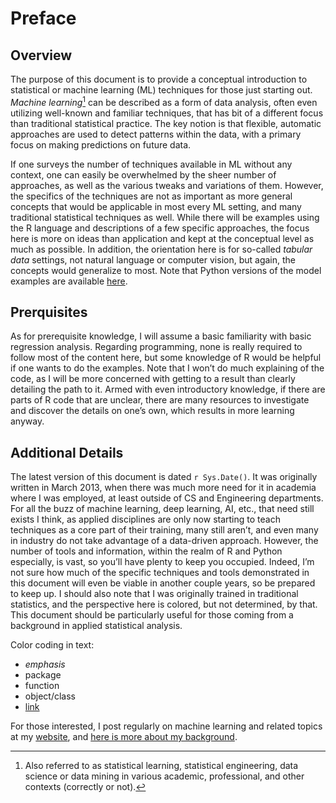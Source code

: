 # Preface


## Overview

The purpose of this document is to provide a conceptual introduction to statistical or machine learning (ML) techniques for those just starting out. *Machine learning*[^mlothername] can be described as a form of data analysis, often even utilizing well-known and familiar techniques, that has bit of a different focus than traditional statistical practice.  The key notion is that flexible, automatic approaches are used to detect patterns within the data, with a primary focus on making predictions on future data.

If one surveys the number of techniques available in ML without any context, one can easily be overwhelmed by the sheer number of approaches, as well as the various tweaks and variations of them.  However, the specifics of the techniques are not as important as more general concepts that would be applicable in most every ML setting, and many traditional statistical techniques as well.  While there will be examples using the R language and descriptions of a few specific approaches, the focus here is more on ideas than application and kept at the conceptual level as much as possible.  In addition, the orientation here is for so-called *tabular data* settings, not natural language or computer vision, but again, the concepts would generalize to most. Note that Python versions of the model examples are available [here](https://github.com/m-clark/introduction-to-machine-learning/blob/master/black_box.ipynb).  


## Prerquisites

As for prerequisite knowledge, I will assume a basic familiarity with basic regression analysis.  Regarding programming, none is really required to follow most of the content here, but some knowledge of R would be helpful if one wants to do the examples.  Note that I won't do much explaining of the code, as I will be more concerned with getting to a result than clearly detailing the path to it.  Armed with even introductory knowledge, if there are parts of R code that are unclear, there are many resources to investigate and discover the details on one's own, which results in more learning anyway.


## Additional Details

The latest version of this document is dated `r Sys.Date()`.  It was originally written in March 2013, when there was much more need for it in academia where I was employed, at least outside of CS and Engineering departments.  For all the buzz of machine learning, deep learning, AI, etc., that need still exists I think, as applied disciplines are only now starting to teach techniques as a core part of their training, many still aren't, and even many in industry do not take advantage of a data-driven approach.  However, the number of tools and information, within the realm of R and Python especially, is vast, so you'll have plenty to keep you occupied.  Indeed, I'm not sure how much of the specific techniques and tools demonstrated in this document will even be viable in another couple years, so be prepared to keep up. I should also note that I was originally trained in traditional statistics, and the perspective here is colored, but not determined, by that.  This document should be particularly useful for those coming from a background in applied statistical analysis.


Color coding in text:

- *emphasis*
- <span class="pack">package</span>
- <span class="func">function</span>
- <span class="objclass">object/class</span>
- [link]()


For those interested, I post regularly on machine learning and related topics at my [website](https://m-clark.github.io/), and [here is more about my background](https://m-clark.github.io/about.html).


[^mlothername]: Also referred to as statistical learning, statistical engineering, data science or data mining in various academic, professional, and other contexts (correctly or not).

[^moredata]: Indeed, there is evidence that with large enough samples many techniques converge to similar performance.